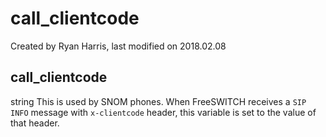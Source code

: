 
# call_clientcode 

 Created by  Ryan Harris, last modified on 2018.02.08

## call_clientcode

string This is used by SNOM phones. When FreeSWITCH receives a `SIP INFO` message with `x-clientcode` header, this variable is set to the value of that header.


